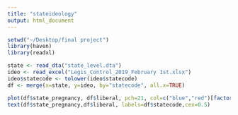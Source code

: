 ```yaml
---
title: "stateideology"
output: html_document
---
```


```r
setwd("~/Desktop/final project")
library(haven)
library(readxl)
```

```r
state <- read_dta("state_level.dta")
ideo <- read_excel("Legis_Control_2019_February 1st.xlsx")
ideo$statecode <- tolower(ideo$statecode)
df <- merge(x=state, y=ideo, by="statecode", all.x=TRUE)
```

```r
plot(df$state_pregnancy, df$liberal, pch=21, col=c("blue","red")[factor(df$ideo)], xlab="Probability a plan offered in a state offers a pregnancy management program", ylab="Liberalism",main="Association between State Liberalism and Pregnancy Program Offer") 
text(df$state_pregnancy,df$liberal, labels=df$statecode,cex=0.5)
```
